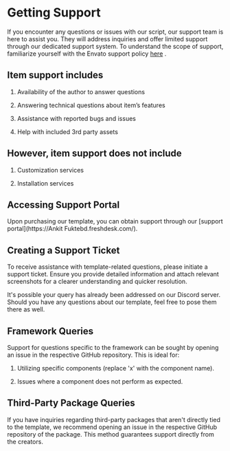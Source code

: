 
# Getting Support

If you encounter any questions or issues with our script, our support team is here to assist you. They will address inquiries and offer limited support through our dedicated support system. To understand the scope of support, familiarize yourself with the Envato support policy
[here](https://themeforest.net/page/item_support_policy) .

## Item support includes

1. Availability of the author to answer questions

2. Answering technical questions about item’s features

3. Assistance with reported bugs and issues

4. Help with included 3rd party assets

## However, item support does not include

1. Customization services

2. Installation services

## Accessing Support Portal

Upon purchasing our template, you can obtain support through our [support portal](https://Ankit Fuktebd.freshdesk.com/).

## Creating a Support Ticket

To receive assistance with template-related questions, please initiate a support ticket. Ensure you provide detailed information and attach relevant screenshots for a clearer understanding and quicker resolution.

<Callout type="info">
  It's possible your query has already been addressed on our Discord server.
  Should you have any questions about our template, feel free to pose them there
  as well.
</Callout>

## Framework Queries

Support for questions specific to the framework can be sought by opening an issue in the respective GitHub repository. This is ideal for:

1. Utilizing specific components (replace 'x' with the component name).

2. Issues where a component does not perform as expected.

## Third-Party Package Queries

If you have inquiries regarding third-party packages that aren't directly tied to the template, we recommend opening an issue in the respective GitHub repository of the package. This method guarantees support directly from the creators.
